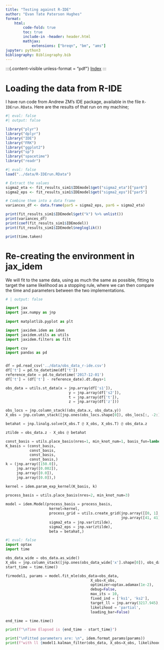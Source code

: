 ```yaml
---
title: "Testing against R-IDE"
author: "Evan Tate Paterson Hughes"
format:
    html:
        code-fold: true
        toc: true
        include-in -header: header.html
        mathjax:
            extensions: ["breqn", "bm", "ams"]
jupyter: python3
bibliography: Bibliography.bib
---
```


:::{.content-visible unless-format = "pdf"}
[Index](../index.html)
:::

# Loading the data from R-IDE

I have run code from Andrew ZM's IDE package, available in the file `R-IDErun.RData`. 
Here are the results of that run on my machine;

```r
#| eval: false
#| output: false

library("plyr")
library("dplyr")
library("IDE")
library("FRK")
library("ggplot2")
library("sp")
library("spacetime")
library("readr")
```


```r
#| eval: false
load("../data/R-IDErun.RData")

# Extract the values
sigma2_eta <- fit_results_sim1$IDEmodel$get("sigma2_eta")["par6"]
sigma2_eps <- fit_results_sim1$IDEmodel$get("sigma2_eps")["par5"]

# Combine them into a data frame
variances_df <- data.frame(par5 = sigma2_eps, par6 = sigma2_eta)

print(fit_results_sim1$IDEmodel$get("k") %>% unlist())
print(variances_df)
print(coef(fit_results_sim1$IDEmodel)) 
print(fit_results_sim1$IDEmodel$negloglik())

print(time.taken)
```

# Re-creating the environment in jax_idem

We will fit to the same data, using as much the same as possible, fitting to target the same likelihood as a stopping rule, where we can then compare the time and parameters between the two implementations.

```python
# | output: false

import jax
import jax.numpy as jnp
                             
import matplotlib.pyplot as plt

import jaxidem.idem as idem
import jaxidem.utils as utils
import jaxidem.filters as filt

import csv
import pandas as pd


df = pd.read_csv('../data/obs_data_r-ide.csv')
df['t'] = pd.to_datetime(df['t'])
reference_date = pd.to_datetime('2017-12-01')
df['t'] = (df['t'] - reference_date).dt.days+1

obs_data = utils.st_data(x = jnp.array(df['s1']),
                             y = jnp.array(df['s2']),
                             t = jnp.array(df['t']),
                             z = jnp.array(df['z']))

obs_locs = jnp.column_stack((obs_data.x, obs_data.y))
X_obs = jnp.column_stack([jnp.ones(obs_locs.shape[0]), obs_locs[:, -2:]])

betahat = jnp.linalg.solve(X_obs.T @ X_obs, X_obs.T) @ obs_data.z

ztilde = obs_data.z - X_obs @ betahat

const_basis = utils.place_basis(nres=1, min_knot_num=1, basis_fun=lambda s, r: 1)
K_basis = (const_basis,
           const_basis,
           const_basis,
           const_basis,)
k = (jnp.array([150.0]),
     jnp.array([0.002]),
     jnp.array([0.0]),
     jnp.array([0.0]),)

kernel = idem.param_exp_kernel(K_basis, k)
                                               
process_basis = utils.place_basis(nres=2, min_knot_num=3)

model = idem.Model(process_basis = process_basis,
                    kernel=kernel,
                    process_grid = utils.create_grid(jnp.array([[0, 1], [0, 1]]),
                                                     jnp.array([41, 41])),
                    sigma2_eta = jnp.var(ztilde),
                    sigma2_eps = jnp.var(ztilde),
                    beta = betahat,)
```

```python
#| eval: false
import optax
import time

obs_data_wide = obs_data.as_wide()
X_obs = jnp.column_stack([jnp.ones(obs_data_wide['x'].shape[0]), obs_data_wide['x'], obs_data_wide['y']])
start_time = time.time()

firmodel1, params = model.fit_mle(obs_data=obs_data,
                                       X_obs=X_obs, 
                                       optimizer=optax.adamax(1e-2),
                                       debug=False,
                                       max_its = 10,
                                       fixed_ind = ['ks1', 'ks2'],
                                       target_ll = jnp.array(3217.945),
                                       likelihood = 'partial',
                                       loading_bar=False)

end_time = time.time()

print(f"\nTime Elapsed is {end_time - start_time}")

print("\nFitted parameters are: \n", idem.format_params(params))
print(f"with ll {model1.kalman_filter(obs_data, X_obs=X_obs, likelihood = 'partial')[0].tolist()}")
```

